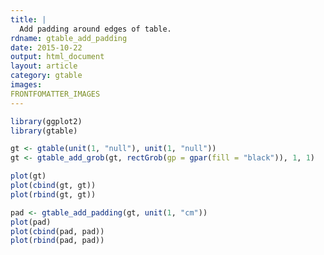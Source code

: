 ```yaml
---
title: |
  Add padding around edges of table.
rdname: gtable_add_padding
date: 2015-10-22
output: html_document
layout: article
category: gtable
images:
FRONTFOMATTER_IMAGES
---
```


```r
library(ggplot2)
library(gtable)
```

```r
gt <- gtable(unit(1, "null"), unit(1, "null"))
gt <- gtable_add_grob(gt, rectGrob(gp = gpar(fill = "black")), 1, 1)

plot(gt)
plot(cbind(gt, gt))
plot(rbind(gt, gt))

pad <- gtable_add_padding(gt, unit(1, "cm"))
plot(pad)
plot(cbind(pad, pad))
plot(rbind(pad, pad))



```